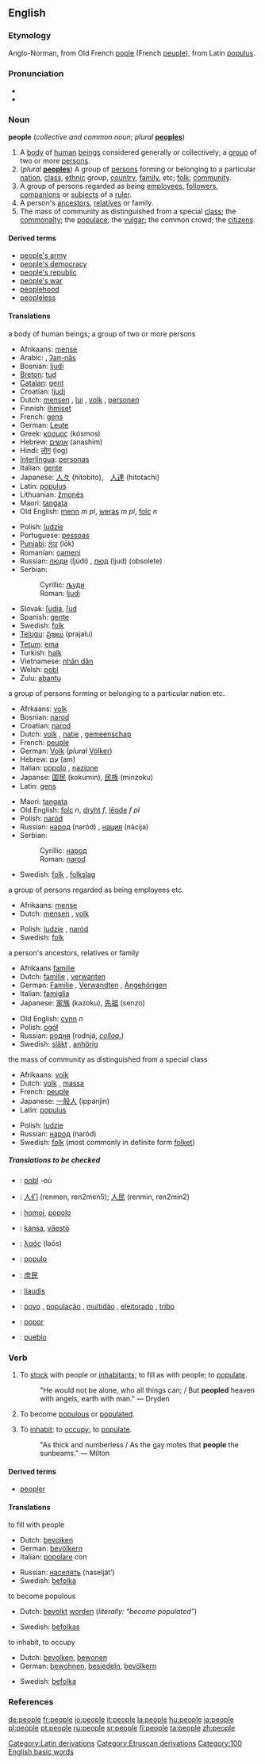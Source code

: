 {{wikipedia}}
==English==

{{rank|here|thought|found|140|people|still|just|while}}

===Etymology===
Anglo-Norman, from Old French [[pople]] (French [[peuple]]), from Latin [[populus]].

===Pronunciation===
*{{IPA|/piːpəl/}}
*{{audio|en-us-people.ogg|Audio (US)}}

===Noun===
'''people''' (''collective and common noun''; ''plural'' '''[[peoples]]''')

# A [[body]] of [[human]] [[being]]s considered generally or collectively; a [[group]] of two or more [[person]]s.
# (''plural'' '''[[peoples]]''') A group of [[person]]s forming or belonging to a particular [[nation]], [[class]], [[ethnic]] group, [[country]], [[family]], etc; [[folk]]; [[community]].
# A group of persons regarded as being [[employee]]s, [[follower]]s, [[companion]]s or [[subject]]s of a [[ruler]].
# A person's [[ancestor]]s, [[relative]]s or family.
# The mass of community as distinguished from a special [[class]]; the [[commonalty]]; the [[populace]]; the [[vulgar]]; the common crowd; the [[citizen]]s.

====Derived terms====
*[[people's army]]
*[[people's democracy]]
*[[people's republic]]
*[[people's war]]
*[[peoplehood]]
*[[peopleless]]

====Translations====
;a body of human beings; a group of two or more persons
{{top}}
*Afrikaans: [[mense]]
*Arabic: {{ARchar|[[الناس]]}} , [[ʔan-nās]]
*Bosnian: [[ljudi]] {{p}}
*[[Breton]]: [[tud]] {{p}}
*[[Catalan]]: [[gent]] {{f}}
*Croatian: [[ljudi]] {{p}}
*Dutch: [[mensen]] {{p}}, [[lui]] {{p}}, [[volk]] {{n}}, [[personen]] {{p}}
*Finnish: [[ihmiset]] {{p}}
*French: [[gens]] {{p}}
*German: [[Leute]] {{p}}
*Greek: [[κόσμος]] (kósmos) {{m}}
*Hebrew: [[אנשים]] (anashim) {{m p}} 
*Hindi: [[लोग]] (log)
*[[Interlingua]]: [[personas]] {{p}}
*Italian: [[gente]] {{f}}
*Japanese: [[人々]] (hitobito),　[[人達]] (hitotachi)
*Latin: [[populus]] {{m}}
*Lithuanian: [[žmonės]] {{m}} {{p}}
*Maori: [[tangata]]
*Old English: [[menn]] ''m pl'', [[weras]] ''m pl'', [[folc]] ''n''
{{mid}}
*Polish: [[ludzie]] {{p}}
*Portuguese: [[pessoas]] {{f}}
*[[Punjabi]]: [[ਲੋਕ]] (lōk)
*Romanian: [[oameni]] {{m}}
*Russian: [[люди]] (ljúdi) {{p}}, [[люд]] (ljud) {{m}} (obsolete)
*Serbian:
*:Cyrillic: [[људи]] {{p}}
*:Roman: [[ljudi]] {{m}}
*Slovak: [[ľudia]], [[ľud]] {{m}}
*Spanish: [[gente]] {{f}}
*Swedish: [[folk]]
*[[Telugu]]: [[ప్రజలు]] (prajalu)
*[[Tetum]]: [[ema]]
*Turkish: [[halk]]
*Vietnamese: [[nhân dân]]
*Welsh: [[pobl]]
*Zulu: [[abantu]]
{{bottom}}

;a group of persons forming or belonging to a particular nation etc.
{{top}}
*Afrkaans: [[volk]]
*Bosnian: [[narod]] {{m}}
*Croatian: [[narod]] {{m}}
*Dutch: [[volk]] {{n}}, [[natie]] {{f}}, [[gemeenschap]] {{f}}
*French: [[peuple]] {{m}}
*German: [[Volk]] {{n}} (''plural'' [[Völker]])
*Hebrew: עם (am) {{m}}
*Italian: [[popolo]] {{m}}, [[nazione]] {{f}}
*Japanse: [[国民]] (kokumin), [[民族]] (minzoku)
*Latin: [[gens]] {{f}}
{{mid}}
*Maori: [[tangata]]
*Old English: [[folc]] ''n'', [[dryht]] ''f'', [[leode|lēode]] ''f pl''
*Polish: [[naród]] {{m}}
*Russian: [[народ]] (naród) {{m}}, [[нация]] (nácija) {{f}}
*Serbian:
*:Cyrillic: [[народ]] {{m}}
*:Roman: [[narod]] {{m}}
*Swedish: [[folk]] {{n}}, [[folkslag]] {{n}}
{{bottom}}

;a group of persons regarded as being employees etc.
{{top}}
*Afrikaans: [[mense]]
*Dutch: [[mensen]] {{p}}, [[volk]] {{n}}
{{mid}}
*Polish: [[ludzie]] {{p}}, [[naród]] {{m}}
*Swedish: [[folk]] {{n}}
{{bottom}}

;a person's ancestors, relatives or family
{{top}}
*Afrikaans [[familie]]
*Dutch: [[familie]] {{f}}, [[verwanten]] {{p}}
*German: [[Familie]] {{f}}, [[Verwandten]] {{p}}, [[Angehörigen]] {{p}}
*Italian: [[famiglia]] {{f}}
*Japanese: [[家族]] (kazoku), [[先祖]] (senzo)
{{mid}}
*Old English: [[cynn]] ''n''
*Polish: [[ogół]] {{m}}
*Russian: [[родня]] (rodnjá, ''[[colloquial|colloq.]]'') {{f}}
*Swedish: [[släkt]] {{c}}, [[anhörig]] {{c}}
{{bottom}}

;the mass of community as distinguished from a special class
{{top}}
*Afrikaans: [[volk]]
*Dutch: [[volk]] {{n}}, [[massa]] {{f}}
*French: [[peuple]] {{m}}
*Japanese: [[一般人]]  (ippanjin)
*Latin: [[populus]] {{m}}
{{mid}}
*Polish: [[ludzie]] {{p}}
*Russian: [[народ]] (naród) {{m}}
*Swedish: [[folk]] {{n}} (most commonly in definite form [[folket]])
{{bottom}}

=====Translations to be checked=====
*{{ttbc|Breton}}: [[pobl]] {{f}} -où
*{{ttbc|Chinese}}: [[人们]] (renmen, ren2men5); [[人民]] (renmin, ren2min2)
*{{ttbc|Esperanto}}: [[homoj]], [[popolo]]
*{{ttbc|Finnish}}: [[kansa]], [[väestö]]
*{{ttbc|Greek}}: [[λαός]] (laós) {{m}}
*{{ttbc|Interlingua}}: [[populo]]
*{{ttbc|Japanese}}: [[庶民]]
*{{ttbc|Lithuanian}}: [[liaudis]] {{f}}
*{{ttbc|Portuguese}}: [[povo]] {{m}}, [[população]] {{m}}, [[multidão]] {{m}}, [[eleitorado]] {{m}}, [[tribo]] {{m}}
*{{ttbc|Romanian}}: [[popor]] {{f}}
*{{ttbc|Spanish}}: [[pueblo]] {{m}}

===Verb===
{{en-infl-reg-other-e|peopl|e|}}

# {{transitive}} To [[stock]] with people or [[inhabitant]]s; to fill as with people; to [[populate]].
#: "He would not be alone, who all things can; / But '''peopled''' heaven with angels, earth with man." — Dryden
# {{intransitive}} To become [[populous]] or [[populated]].
# {{transitive}} To [[inhabit]]; to [[occupy]]; to [[populate]].
#: "As thick and numberless / As the gay motes that '''people''' the sunbeams." — Milton

====Derived terms====
*[[peopler]]

====Translations====
;to fill with people
{{top}}
*Dutch: [[bevolken]]
*German: [[bevölkern]]
*Italian: [[popolare]] con
{{mid}}
*Russian: [[населять]] (naselját’)
*Swedish: [[befolka]]
{{bottom}}

;to become populous
{{top}}
*Dutch: [[bevolkt]] [[worden]] (''literally: “become populated”'')
{{mid}}
*Swedish: [[befolkas]]
{{bottom}}

;to inhabit, to occupy
{{top}}
*Dutch: [[bevolken]], [[bewonen]]
*German: [[bewohnen]], [[besiedeln]], [[bevölkern]]
{{mid}}
*Swedish: [[befolka]]
{{bottom}}

===References===
{{R:Webster 1913}}

[[Category:Latin derivations]]
[[Category:Etruscan derivations]]
[[Category:100 English basic words]]

[[de:people]]
[[fr:people]]
[[io:people]]
[[it:people]]
[[la:people]]
[[hu:people]]
[[ja:people]]
[[pl:people]]
[[pt:people]]
[[ru:people]]
[[sr:people]]
[[fi:people]]
[[ta:people]]
[[zh:people]]